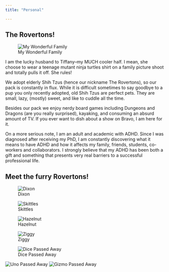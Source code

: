 ```yaml
---
title: "Personal"

---
```

## The Rovertons!
![My Wonderful Family](pic/avatar.jpg)

I am the lucky husband to Tiffany--my MUCH cooler half. I mean, she choose to wear a teenage mutant ninja turtles shirt on a family picture shoot and totally pulls it off. She rules!

We adopt elderly Shih Tzus (hence our nickname The Rovertons), so our pack is constantly in flux. While it is difficult sometimes to say goodbye to a pup you only recently adopted, old Shih Tzus are perfect pets. They are small, lazy, (mostly) sweet, and like to cuddle all the time. 

Besides our pack we enjoy nerdy board games including Dungeons and Dragons (are you really surprised), kayaking, and consuming an absurd amount of TV. If you ever want to dish about a show on Bravo, I am here for it.

On a more serious note, I am an adult and academic with ADHD. Since I was diagnosed after receiving my PhD, I am constantly discovering what it means to have ADHD and how it affects my family, friends, students, co-workers and collaborators. I strongly believe that my ADHD has been both a gift and something that presents very real barriers to a successful professional life. 

## Meet the furry Rovertons!

![Dixon](pic/Dixon.jpg)

![Skittles](pic/Skittles.JPG)

![Hazelnut](pic/Hazelnut.jpg)

![Ziggy](pic/Ziggy.jpg)

![Dice Passed Away](pic/Dice.JPG)

![Uno Passed Away](pic/Uno.JPG)
![Gizmo Passed Away](pic/Gizmo.JPG)